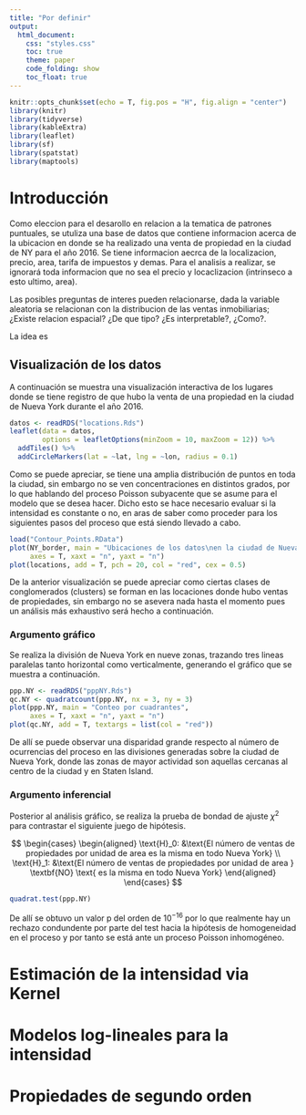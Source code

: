---
title: "Por definir"
output: 
  html_document:
    css: "styles.css"
    toc: true
    theme: paper
    code_folding: show
    toc_float: true
---

```{r setup, include=FALSE}
knitr::opts_chunk$set(echo = T, fig.pos = "H", fig.align = "center")
library(knitr)
library(tidyverse)
library(kableExtra)
library(leaflet)
library(sf)
library(spatstat)
library(maptools)
```

<!-- Smith start -->
# Introducción

Como eleccion para el desarollo en relacion a la tematica de patrones puntuales, se utuliza una base de datos que contiene informacion acerca de la ubicacion en donde se ha realizado una venta de propiedad en la ciudad de NY para el año 2016. Se tiene informacion aecrca de la localizacion, precio, area, tarifa de impuestos y demas. Para el analisis a realizar, se ignorará toda informacion que no sea el precio y locaclizacion (intrinseco a esto ultimo, area). 

Las posibles preguntas de interes pueden relacionarse, dada la variable aleatoria se relacionan con la distribucion de las ventas inmobiliarias; ¿Existe relacion espacial? ¿De que tipo? ¿Es interpretable?, ¿Como?.

La idea es

<!-- Smith end -->

<!-- Simon start -->

## Visualización de los datos

A continuación se muestra una visualización interactiva de los lugares
donde se tiene registro de que hubo la venta de una propiedad en la ciudad
de Nueva York durante el año 2016.

```{r}
datos <- readRDS("locations.Rds")
leaflet(data = datos,
        options = leafletOptions(minZoom = 10, maxZoom = 12)) %>% 
  addTiles() %>% 
  addCircleMarkers(lat = ~lat, lng = ~lon, radius = 0.1)
```

Como se puede apreciar, se tiene una amplia distribución de puntos en toda 
la ciudad, sin embargo no se ven concentraciones en distintos grados, por lo
que hablando del proceso Poisson subyacente que se asume para el modelo que se
desea hacer. Dicho esto se hace necesario evaluar si la intensidad es constante o no,
en aras de saber como proceder para los siguientes pasos del proceso que está siendo
llevado a cabo.

```{r}
load("Contour_Points.RData")
plot(NY_border, main = "Ubicaciones de los datos\nen la ciudad de Nueva York",
     axes = T, xaxt = "n", yaxt = "n")
plot(locations, add = T, pch = 20, col = "red", cex = 0.5)
```

De la anterior visualización se puede apreciar como ciertas clases de 
conglomerados (clusters) se forman en las locaciones donde hubo ventas de 
propiedades, sin embargo no se asevera nada hasta el momento pues un análisis
más exhaustivo será hecho a continuación.

### Argumento gráfico

Se realiza la división de Nueva York en nueve zonas, trazando tres lineas
paralelas tanto horizontal como verticalmente, generando el gráfico que
se muestra a continuación.

```{r}
ppp.NY <- readRDS("pppNY.Rds")
qc.NY <- quadratcount(ppp.NY, nx = 3, ny = 3)
plot(ppp.NY, main = "Conteo por cuadrantes",
     axes = T, xaxt = "n", yaxt = "n")
plot(qc.NY, add = T, textargs = list(col = "red"))
```

De allí se puede observar una disparidad grande respecto al número de ocurrencias
del proceso en las divisiones generadas sobre la ciudad de Nueva York, donde
las zonas de mayor actividad son aquellas cercanas al centro de la ciudad y en
Staten Island.

### Argumento inferencial

Posterior al análisis gráfico, se realiza la prueba de bondad de ajuste $\chi^2$
para contrastar el siguiente juego de hipótesis.

$$
\begin{cases}
\begin{aligned}
\text{H}_0: &\text{El número de ventas de propiedades por unidad de area es la misma en todo Nueva York} \\
\text{H}_1: &\text{El número de ventas de propiedades por unidad de area } \textbf{NO}  \text{ es la misma en todo Nueva York}
\end{aligned}
\end{cases}
$$

```{r}
quadrat.test(ppp.NY)
```

De allí se obtuvo un valor p del orden de $10^{-16}$ por lo que realmente hay un
rechazo condundente por parte del test hacia la hipótesis de homogeneidad en el proceso
y por tanto se está ante un proceso Poisson inhomogéneo.

<!-- Simon end  -->

<!-- Smith start -->

# Estimación de la intensidad via Kernel

<!-- Smith end  -->

<!-- Simon start -->

# Modelos log-lineales para la intensidad

<!-- Simon end -->

<!-- cristian start -->

# Propiedades de segundo orden

<!-- cristian end -->